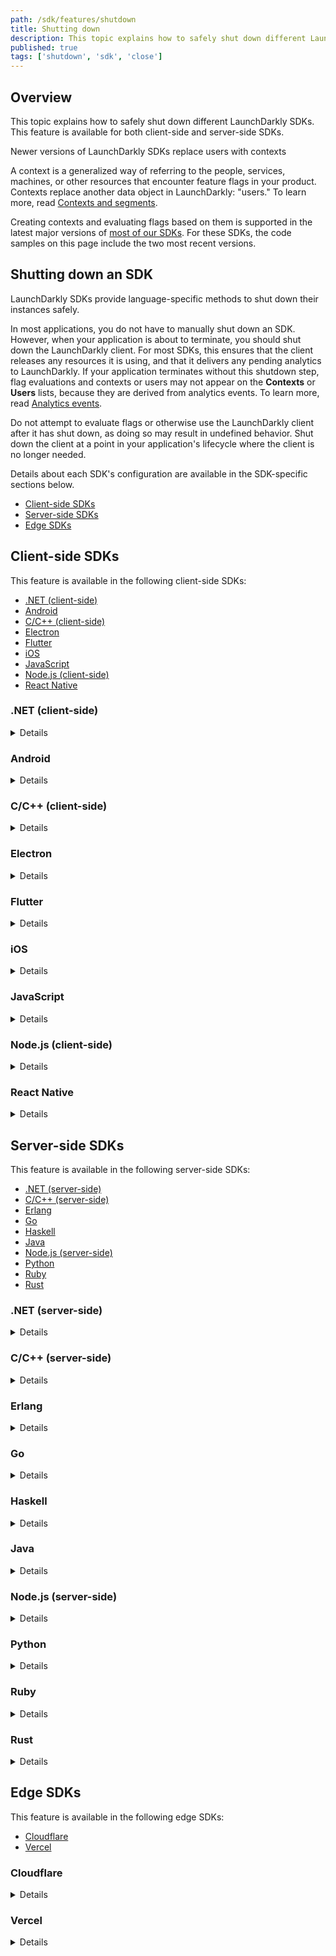 ```yaml
---
path: /sdk/features/shutdown
title: Shutting down
description: This topic explains how to safely shut down different LaunchDarkly SDKs.
published: true
tags: ['shutdown', 'sdk', 'close']
---
```


## Overview

This topic explains how to safely shut down different LaunchDarkly SDKs. This feature is available for both client-side and server-side SDKs.

<Callout intent="info">
<CalloutTitle>Newer versions of LaunchDarkly SDKs replace users with contexts</CalloutTitle>
<CalloutDescription>

A context is a generalized way of referring to the people, services, machines, or other resources that encounter feature flags in your product. Contexts replace another data object in LaunchDarkly: "users." To learn more, read [Contexts and segments](/home/contexts).

Creating contexts and evaluating flags based on them is supported in the latest major versions of [most of our SDKs](/sdk). For these SDKs, the code samples on this page include the two most recent versions.

</CalloutDescription>
</Callout>

## Shutting down an SDK

LaunchDarkly SDKs provide language-specific methods to shut down their instances safely.

In most applications, you do not have to manually shut down an SDK. However, when your application is about to terminate, you should shut down the LaunchDarkly client. For most SDKs, this ensures that the client releases any resources it is using, and that it delivers any pending analytics to LaunchDarkly. If your application terminates without this shutdown step, flag evaluations and contexts or users may not appear on the **Contexts** or **Users** lists, because they are derived from analytics events. To learn more, read [Analytics events](/sdk/concepts/events).

Do not attempt to evaluate flags or otherwise use the LaunchDarkly client after it has shut down, as doing so may result in undefined behavior. Shut down the client at a point in your application's lifecycle where the client is no longer needed.

Details about each SDK's configuration are available in the SDK-specific sections below.

* [Client-side SDKs](#client-side-sdks)
* [Server-side SDKs](#server-side-sdks)
* [Edge SDKs](#edge-sdks)

## Client-side SDKs

This feature is available in the following client-side SDKs:

* [.NET (client-side)](#net-client-side)
* [Android](#android)
* [C/C++ (client-side)](#cc-client-side)
* [Electron](#electron)
* [Flutter](#flutter)
* [iOS](#ios)
* [JavaScript](#javascript)
* [Node.js (client-side)](#nodejs-client-side)
* [React Native](#react-native)

### .NET (client-side)

<Details summary="Expand .NET (client-side) code sample">

To shut down:

<CodeSample>
<CSTab label="C#">

```csharp
client.Dispose();
```

</CSTab>
</CodeSample>
</Details>

### Android

<Details summary="Expand Android code sample">

To shut down:

<CodeSample>
<CSTab label="Java">

```java
client.close();
```

</CSTab>
<CSTab label="Kotlin">

```kotlin
client.close()
```

</CSTab>
</CodeSample>
</Details>

### C/C++ (client-side)

<Details summary="Expand C/C++ (client-side) code sample">

To fully uninitialize the C/C++ SDK resources, you must use `close`. The operation blocks until all resources are free.

To shut down:

<CodeSample>
<CSTab label="C">

```c
LDClientClose(client);
```

</CSTab>
<CSTab label="C++">

```cpp
client->close();
```

</CSTab>
</CodeSample>
</Details>

### Electron

<Details summary="Expand Electron code sample">

To shut down:

<CodeSample>
<CSTab label="JavaScript">

```js
await client.close();
```

</CSTab>
</CodeSample>
</Details>

### Flutter

<Details summary="Expand Flutter code sample">

To shut down:

<CodeSample>
<CSTab label="Dart">

```dart
await LDClient.close();
```

</CSTab>
</CodeSample>
</Details>

### iOS

<Details summary="Expand iOS code sample">

To shut down:

<CodeSample>
<CSTab label="Swift">

```swift
client.close()
```

</CSTab>
<CSTab label="Objective-C">

```objectivec
[client close];
```

</CSTab>
</CodeSample>
</Details>

### JavaScript

<Details summary="Expand JavaScript code sample">

To shut down:

<CodeSample>
<CSTab label="JavaScript">

```js
await client.close();
```

</CSTab>
</CodeSample>
</Details>

### Node.js (client-side)

<Details summary="Expand Node.js (client-side) code sample">

To shut down:

<CodeSample>
<CSTab label="JavaScript">

```js
await client.close();
```

</CSTab>
</CodeSample>
</Details>

### React Native

<Details summary="Expand React Native code sample">

To shut down:

<CodeSample>
<CSTab label="JavaScript">

```js
await client.close();
```

</CSTab>
</CodeSample>
</Details>

## Server-side SDKs

This feature is available in the following server-side SDKs:

* [.NET (server-side)](#net-server-side)
* [C/C++ (server-side)](#cc-server-side)
* [Erlang](#erlang)
* [Go](#go)
* [Haskell](#haskell)
* [Java](#java)
* [Node.js (server-side)](#nodejs-server-side)
* [Python](#python)
* [Ruby](#ruby)
* [Rust](#rust)

### .NET (server-side)

<Details summary="Expand .NET (server-side) code sample">

[`Dispose`](https://launchdarkly.github.io/dotnet-server-sdk/api/LaunchDarkly.Sdk.Server.LdClient.html#LaunchDarkly_Sdk_Server_LdClient_Dispose_) safely shuts down the client instance.

To shut down:

<CodeSample>
<CSTab label="C#">

```csharp
client.Dispose();
```

</CSTab>
</CodeSample>
</Details>

### C/C++ (server-side)

<Details summary="Expand C/C++ (server-side) code sample">

`LDClientClose` uninitializes the resources the C/C++ SDK uses. The operation blocks until all resources are free.

To shut down:

<CodeSample>
<CSTab label="C/C++">

```c
LDClientClose(client);
```

</CSTab>
</CodeSample>
</Details>

### Erlang

<Details summary="Expand Erlang code sample">

`stop_instance()`, `stop_instance(Tag)`, and `stop_all_instances()` all safely shut down client instances and release the resources associated with them.

To shut down:

<CodeSample>
<CSTab label="Erlang">

```erlang
ldclient:stop_all_instances()

% Stops the default instance
ldclient:stop_instance()

% Stops a named instance
ldclient:stop_instance(my_instance)
```

</CSTab>
</CodeSample>
</Details>

### Go

<Details summary="Expand Go code sample">

When your application is about to terminate, shut down the `LDClient` with [`Close()`](https://pkg.go.dev/gopkg.in/launchdarkly/go-server-sdk.v5#LDClient.Close).

To shut down:

<CodeSample>
<CSTab label="Go">

```go
client.Close()
```

</CSTab>
</CodeSample>
</Details>

### Haskell

<Details summary="Expand Haskell code sample">

To shut down:

<CodeSample>
<CSTab label="Haskell">

```haskell
close client
```

</CSTab>
</CodeSample>
</Details>

### Java

<Details summary="Expand Java code sample">

[`Close`](https://javadoc.io/doc/com.launchdarkly/launchdarkly-java-server-sdk/latest/com/launchdarkly/sdk/server/LDClient.html#close()) safely shuts down the client instance and releases all resources associated with the client.

To shut down:

<CodeSample>
<CSTab label="Java">

```java
client.close()
```

</CSTab>
</CodeSample>
</Details>

### Node.js (server-side)

<Details summary="Expand Node.js (server-side) code sample">

Unlike other LaunchDarkly SDKs, the Node.js (server-side) SDK does not automatically send pending analytics events to LaunchDarkly when it shuts down. To send analytics events, you first need to call [flush](/sdk/features/flush#nodejs-server-side).

To shut down:

<CodeSample>
<CSTab label="JavaScript">

```js
client.close();
```

</CSTab>
</CodeSample>
</Details>

### Python

<Details summary="Expand Python code sample">

To shut down:

<CodeSample>
<CSTab label="Python">

```python
ldclient.get().close()
```

</CSTab>
</CodeSample>
</Details>

### Ruby

<Details summary="Expand Ruby code sample">

To shut down:

<CodeSample>
<CSTab label="Ruby">

```ruby
client.close
```

</CSTab>
</CodeSample>
</Details>

### Rust

<Details summary="Expand Rust code sample">

To shut down:

<CodeSample>
<CSTab label="Rust">

```rust
client.close();
```

</CSTab>
</CodeSample>
</Details>

## Edge SDKs

This feature is available in the following edge SDKs:

* [Cloudflare](#cloudflare)
* [Vercel](#vercel)

### Cloudflare

<Details summary="Expand Cloudflare code sample">

[`close`](https://launchdarkly.github.io/js-core/packages/sdk/cloudflare/docs/classes/LDClient.html#close) safely shuts down the client instance:

<CodeSample>
<CSTab label="TypeScript">

```ts
client.close();
```

</CSTab>
</CodeSample>
</Details>

### Vercel

<Details summary="Expand Vercel code sample">

[`close`](https://launchdarkly.github.io/js-core/packages/sdk/vercel/docs/classes/LDClient.html#close) safely shuts down the client instance:

<CodeSample>
<CSTab label="TypeScript">

```ts
client.close();
```

</CSTab>
</CodeSample>
</Details>
